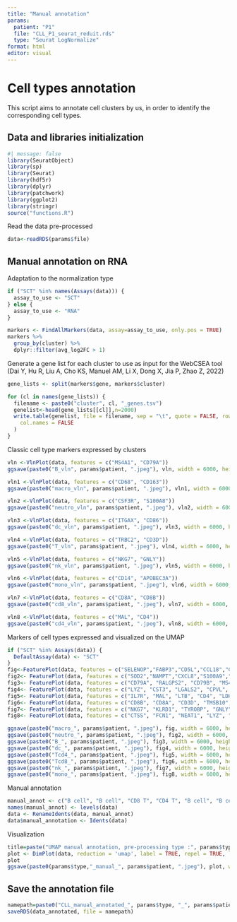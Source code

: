 ```yaml
---
title: "Manual annotation"
params: 
  patient: "P1"
  file: "CLL_P1_seurat_reduit.rds"
  type: "Seurat LogNormalize"
format: html
editor: visual
---
```


# Cell types annotation

This script aims to annotate cell clusters by us, in order to identify the corresponding cell types.

## Data and libraries initialization

```r
#| message: false
library(SeuratObject)
library(sp)
library(Seurat)
library(hdf5r)
library(dplyr)
library(patchwork)
library(ggplot2)
library(stringr)
source("functions.R")
```

Read the data pre-processed

```r
data<-readRDS(params$file)
```

## Manual annotation on RNA

Adaptation to the normalization type

```r
if ("SCT" %in% names(Assays(data))) {
  assay_to_use <- "SCT"
} else {
  assay_to_use <- "RNA"
}
```

```r
markers <- FindAllMarkers(data, assay=assay_to_use, only.pos = TRUE)
markers %>%
  group_by(cluster) %>%
  dplyr::filter(avg_log2FC > 1)
```

Generate a gene list for each cluster to use as input for the WebCSEA tool (Dai Y, Hu R, Liu A, Cho KS, Manuel AM, Li X, Dong X, Jia P, Zhao Z, 2022)

```r
gene_lists <- split(markers$gene, markers$cluster)

for (cl in names(gene_lists)) {
  filename <- paste0("cluster", cl, "_genes.tsv")
  genelist<-head(gene_lists[[cl]],n=2000)
  write.table(genelist, file = filename, sep = "\t", quote = FALSE, row.names = FALSE,
    col.names = FALSE
  )
}
```

Classic cell type markers expressed by clusters

```r
vln <-VlnPlot(data, features = c("MS4A1", "CD79A"))
ggsave(paste0("B_vln", params$patient, ".jpeg"), vln, width = 6000, height = 2000, units = "px")

vln1 <-VlnPlot(data, features = c("CD68", "CD163"))
ggsave(paste0("macro_vln", params$patient, ".jpeg"), vln1, width = 6000, height = 2000, units = "px")

vln2 <-VlnPlot(data, features = c("CSF3R", "S100A8"))
ggsave(paste0("neutro_vln", params$patient, ".jpeg"), vln2, width = 6000, height = 2000, units = "px")

vln3 <-VlnPlot(data, features = c("ITGAX", "CD86"))
ggsave(paste0("dc_vln", params$patient, ".jpeg"), vln3, width = 6000, height = 2000, units = "px")

vln4 <-VlnPlot(data, features = c("TRBC2", "CD3D"))
ggsave(paste0("T_vln", params$patient, ".jpeg"), vln4, width = 6000, height = 2000, units = "px")

vln5 <-VlnPlot(data, features = c("NKG7", "GNLY"))
ggsave(paste0("nk_vln", params$patient, ".jpeg"), vln5, width = 6000, height = 2000, units = "px")

vln6 <-VlnPlot(data, features = c("CD14", "APOBEC3A"))
ggsave(paste0("mono_vln", params$patient, ".jpeg"), vln6, width = 6000, height = 2000, units = "px")

vln7 <-VlnPlot(data, features = c("CD8A", "CD8B"))
ggsave(paste0("cd8_vln", params$patient, ".jpeg"), vln7, width = 6000, height = 2000, units = "px")

vln8 <-VlnPlot(data, features = c("MAL", "CD4"))
ggsave(paste0("cd4_vln", params$patient, ".jpeg"), vln8, width = 6000, height = 2000, units = "px")
```

Markers of cell types expressed and visualized on the UMAP

```r
if ("SCT" %in% Assays(data)) {
  DefaultAssay(data) <- "SCT"
} 
fig<-FeaturePlot(data, features = c("SELENOP","FABP3","CD5L","CCL18","C1QC","C1QB","FABP4","C1QA","APOE"), reduction = "umap")
fig2<- FeaturePlot(data, features = c("SOD2","NAMPT","CXCL8","S100A9","G0S2","S100A8","TYROBP", "FCER1G", "MXD1"), reduction = "umap")
fig3<- FeaturePlot(data, features = c("CD79A", "RALGPS2", "CD79B", "MS4A1", "BANK1", "CD74", "TNFRSF13C", "HLA-DQA1", "IGHM", "MEF2C"), reduction = "umap")
fig4<- FeaturePlot(data, features = c("LYZ", "CST3", "LGALS2", "CPVL", "FGL2", "AIF1", "LST1", "SAMHD1", "GSN"), reduction = "umap")
fig5<- FeaturePlot(data, features = c("IL7R", "MAL", "LTB", "CD4", "LDHB", "TPT1", "TRAC", "TMSB10", "CD3D"), reduction = "umap")
fig6<- FeaturePlot(data, features = c("CD8B", "CD8A", "CD3D", "TMSB10", "HCST", "CD3G", "LINC02446", "CTSW", "CD3E"), reduction = "umap")
fig7<- FeaturePlot(data, features = c("NKG7", "KLRD1", "TYROBP", "GNLY", "FCER1G", "PRF1", "CD247", "KLRF1", "CST7"), reduction = "umap")
fig8<- FeaturePlot(data, features = c("CTSS", "FCN1", "NEAT1", "LYZ", "PSAP", "S100A9", "AIF1", "MNDA", "SERPINA1"), reduction = "umap")

ggsave(paste0("macro_", params$patient, ".jpeg"), fig, width = 6000, height = 5000, units = "px")
ggsave(paste0("neutro_", params$patient, ".jpeg"), fig2, width = 6000, height = 5000, units = "px")
ggsave(paste0("B_", params$patient, ".jpeg"), fig3, width = 6000, height = 5000, units = "px")
ggsave(paste0("dc_", params$patient, ".jpeg"), fig4, width = 6000, height = 5000, units = "px")
ggsave(paste0("Tcd4_", params$patient, ".jpeg"), fig5, width = 6000, height = 5000, units = "px")
ggsave(paste0("Tcd8_", params$patient, ".jpeg"), fig6, width = 6000, height = 5000, units = "px")
ggsave(paste0("nk_", params$patient, ".jpeg"), fig7, width = 6000, height = 5000, units = "px")
ggsave(paste0("mono_", params$patient, ".jpeg"), fig8, width = 6000, height = 5000, units = "px")
```

Manual annotation

```r
manual_annot <- c("B cell", "B cell", "CD8 T", "CD4 T", "B cell", "B cell", "Macrophage", "B cell", "NK", "Erythroblast", "Neutrophil","Monocyte", "Neutrophil", "B cell", "B cell", "DC")
names(manual_annot) <- levels(data)
data <- RenameIdents(data, manual_annot)
data$manual_annotation <- Idents(data)
```

Visualization

```r
title=paste("UMAP manual annotation, pre-processing type :", params$type, ", patient", params$patient)
plot <- DimPlot(data, reduction = 'umap', label = TRUE, repel = TRUE, label.size = 4) + ggtitle(str_wrap(title, width = 100)) + theme(plot.title = element_text(size = 13, hjust = 0.5), legend.text = element_text(size =12 ))
plot
ggsave(paste0(params$type,"_manual_", params$patient, ".jpeg"), plot, width = 3000, height = 2000, units = "px")
```

## Save the annotation file

```r
namepath=paste0("CLL_manual_annotated_", params$type, "_", params$patient, ".rds")
saveRDS(data_annotated, file = namepath)
```
